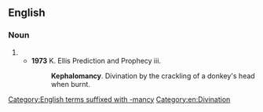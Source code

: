 ==English==

===Noun===
{{en-noun|-}}

# {{alternative spelling of|en|cephalomancy}}
#* '''1973''' K. Ellis Prediction and Prophecy iii.
#*: '''Kephalomancy'''. Divination by the crackling of a donkey's head when burnt.

[[Category:English terms suffixed with -mancy]]
[[Category:en:Divination]]